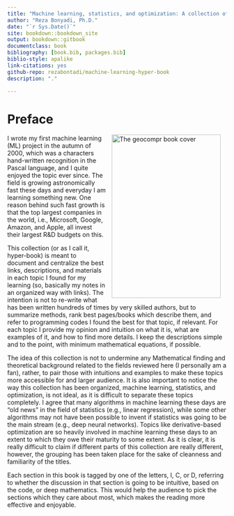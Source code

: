 ```yaml
---
title: "Machine learning, statistics, and optimization: A collection of intuitions"
author: "Reza Bonyadi, Ph.D."
date: "`r Sys.Date()`"
site: bookdown::bookdown_site
output: bookdown::gitbook
documentclass: book
bibliography: [book.bib, packages.bib]
biblio-style: apalike
link-citations: yes
github-repo: rezabontadi/machine-learning-hyper-book
description: "."

---
```

# Preface {-}

<img src="images/title_page.jpg" width="250" height="375" alt="The geocompr book cover" align="right" style="margin: 0 1em 0 1em" />


I wrote my first machine learning (ML) project in the autumn of 2000, which was a characters hand-written recognition in the Pascal language, and I quite enjoyed the topic ever since. The field is growing astronomically fast these days and everyday I am learning something new. One reason behind such fast growth is that the top largest companies in the world, i.e., Microsoft, Google, Amazon, and Apple, all invest their largest R&D budgets on this. 

This collection (or as I call it, hyper-book) is meant to document and centralize the best links, descriptions, and materials in each topic I found for my learning (so, basically my notes in an organized way with links). The intention is not to re-write what has been written hundreds of times by very skilled authors, but to summarize methods, rank best pages/books which describe them, and refer to programming codes I found the best for that topic, if relevant. For each topic I provide my opinion and intuition on what it is, what are examples of it, and how to find more details. I keep the descriptions simple and to the point, with minimum mathematical equations, if possible. 

The idea of this collection is not to undermine any Mathematical finding and theoretical background related to the fields reviewed here (I personally am a fan), rather, to pair those with intuitions and examples to make these topics more accessible for and larger audience. It is also important to notice the way this collection has been organized, machine learning, statistics, and optimization, is not ideal, as it is difficult to separate these topics completely. I agree that many algorithms in machine learning these days are "old news" in the field of statistics (e.g., linear regression), while some other algorithms may not have been possible to invent if statistics was going to be the main stream (e.g., deep neural networks). Topics like derivative-based optimization are so heavily involved in machine learning these days to an extent to which they owe their maturity to some extent. As it is clear, it is really difficult to claim if different parts of this collection are really different, however, the grouping has been taken place for the sake of cleanness and familiarity of the titles.

Each section in this book is tagged by one of the letters, I, C, or D, referring to whether the discussion in that section is going to be intuitive, based on the code, or deep mathematics. This would help the audience to pick the sections which they care about most, which makes the reading more effective and enjoyable.

